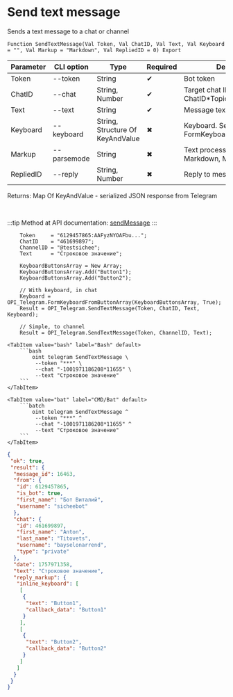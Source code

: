 ﻿---
sidebar_position: 1
description: Send text message and other functions to work with Telegram in the Open Integration Package, a free open-source integration library for 1C:Enterprise 8, OneScript and CLI
keywords: [1C, 1С, 1С:Enterprise, 1С:Enterprise 8.3, API, Integration, Services, Exchange, OneScript, CLI, Telegram]
---


# Send text message
 Sends a text message to a chat or channel



`Function SendTextMessage(Val Token, Val ChatID, Val Text, Val Keyboard = "", Val Markup = "Markdown", Val RepliedID = 0) Export`

  | Parameter | CLI option | Type | Required | Description |
  |-|-|-|-|-|
  | Token | --token | String | &#x2714; | Bot token |
  | ChatID | --chat | String, Number | &#x2714; | Target chat ID or ChatID*TopicID |
  | Text | --text | String | &#x2714; | Message text |
  | Keyboard | --keyboard | String, Structure Of KeyAndValue | &#x2716; | Keyboard. See FormKeyboardFromButtonArray |
  | Markup | --parsemode | String | &#x2716; | Text processing type (HTML, Markdown, MarkdownV2) |
  | RepliedID | --reply | String, Number | &#x2716; | Reply to message ID |

  
  Returns:  Map Of KeyAndValue - serialized JSON response from Telegram

<br/>

:::tip
Method at API documentation: [sendMessage](https://core.telegram.org/bots/api#sendmessage)
:::
<br/>


```bsl title="1C:Enterprise/OneScript code example"
    Token     = "6129457865:AAFyzNYOAFbu...";
    ChatID    = "461699897";
    ChannelID = "@testsichee";
    Text      = "Строковое значение";

    KeyboardButtonsArray = New Array;
    KeyboardButtonsArray.Add("Button1");
    KeyboardButtonsArray.Add("Button2");

    // With keyboard, in chat
    Keyboard = OPI_Telegram.FormKeyboardFromButtonArray(KeyboardButtonsArray, True);
    Result = OPI_Telegram.SendTextMessage(Token, ChatID, Text, Keyboard);

    // Simple, to channel
    Result = OPI_Telegram.SendTextMessage(Token, ChannelID, Text);
```
 

 <Tabs>
  
    <TabItem value="bash" label="Bash" default>
        ```bash
            oint telegram SendTextMessage \
             --token "***" \
             --chat "-1001971186208*11655" \
             --text "Строковое значение"
        ```
    </TabItem>
  
    <TabItem value="bat" label="CMD/Bat" default>
        ```batch
            oint telegram SendTextMessage ^
             --token "***" ^
             --chat "-1001971186208*11655" ^
             --text "Строковое значение"
        ```
    </TabItem>
</Tabs>


```json title="Result"
{
 "ok": true,
 "result": {
  "message_id": 16463,
  "from": {
   "id": 6129457865,
   "is_bot": true,
   "first_name": "Бот Виталий",
   "username": "sicheebot"
  },
  "chat": {
   "id": 461699897,
   "first_name": "Anton",
   "last_name": "Titovets",
   "username": "bayselonarrend",
   "type": "private"
  },
  "date": 1757971358,
  "text": "Строковое значение",
  "reply_markup": {
   "inline_keyboard": [
    [
     {
      "text": "Button1",
      "callback_data": "Button1"
     }
    ],
    [
     {
      "text": "Button2",
      "callback_data": "Button2"
     }
    ]
   ]
  }
 }
}
```
